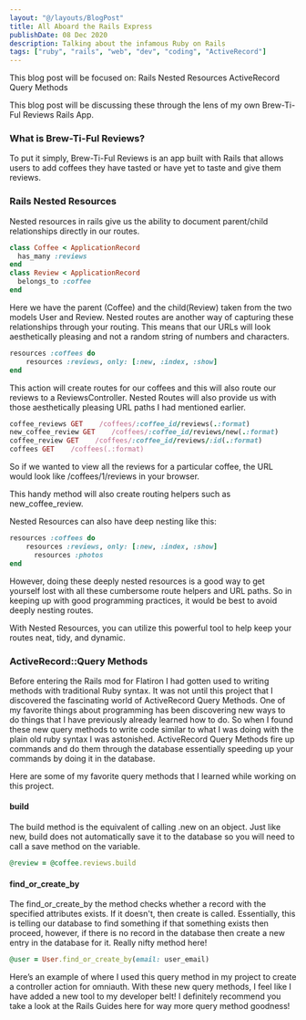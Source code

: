 ```yaml
---
layout: "@/layouts/BlogPost"
title: All Aboard the Rails Express
publishDate: 08 Dec 2020
description: Talking about the infamous Ruby on Rails
tags: ["ruby", "rails", "web", "dev", "coding", "ActiveRecord"]
---
```


This blog post will be focused on:
Rails Nested Resources
ActiveRecord Query Methods

This blog post will be discussing these through the lens of my own Brew-Ti-Ful Reviews Rails App.

### What is Brew-Ti-Ful Reviews?
To put it simply, Brew-Ti-Ful Reviews is an app built with Rails that allows users to add coffees they have tasted or have yet to taste and give them reviews.

### Rails Nested Resources
Nested resources in rails give us the ability to document parent/child relationships directly in our routes.
```ruby
class Coffee < ApplicationRecord
  has_many :reviews
end 
class Review < ApplicationRecord
  belongs_to :coffee
end
```
Here we have the parent (Coffee) and the child(Review) taken from the two models User and Review. Nested routes are another way of capturing these relationships through your routing. This means that our URLs will look aesthetically pleasing and not a random string of numbers and characters.
```ruby
resources :coffees do
    resources :reviews, only: [:new, :index, :show]
end
```

This action will create routes for our coffees and this will also route our reviews to a ReviewsController. Nested Routes will also provide us with those aesthetically pleasing URL paths I had mentioned earlier.

```ruby
coffee_reviews GET    /coffees/:coffee_id/reviews(.:format)                                                    reviews#index
new_coffee_review GET    /coffees/:coffee_id/reviews/new(.:format)                                                reviews#new
coffee_review GET    /coffees/:coffee_id/reviews/:id(.:format)                                                reviews#show
coffees GET    /coffees(.:format)                                                                       coffees#index
```
So if we wanted to view all the reviews for a particular coffee, the URL would look like /coffees/1/reviews in your browser.

 This handy method will also create routing helpers such as new_coffee_review.

Nested Resources can also have deep nesting like this:
```ruby
resources :coffees do
    resources :reviews, only: [:new, :index, :show]
      resources :photos
end
```
However, doing these deeply nested resources is a good way to get yourself lost with all these cumbersome route helpers and URL paths. So in keeping up with good programming practices, it would be best to avoid deeply nesting routes.

With Nested Resources, you can utilize this powerful tool to help keep your routes neat, tidy, and dynamic.

### ActiveRecord::Query Methods

Before entering the Rails mod for Flatiron I had gotten used to writing methods with traditional Ruby syntax. It was not until this project that I discovered the fascinating world of ActiveRecord Query Methods.
One of my favorite things about programming has been discovering new ways to do things that I have previously already learned how to do. So when I found these new query methods to write code similar to what I was doing with the plain old ruby syntax I was astonished. ActiveRecord Query Methods fire up commands and do them through the database essentially speeding up your commands by doing it in the database.

Here are some of my favorite query methods that I learned while working on this project.

#### build
The build method is the equivalent of calling .new on an object. Just like new, build does not automatically save it to the database so you will need to call a save method on the variable.
```ruby
@review = @coffee.reviews.build
```

#### find_or_create_by

The find_or_create_by the method checks whether a record with the specified attributes exists. If it doesn't, then create is called. Essentially, this is telling our database to find something if that something exists then proceed, however, if there is no record in the database then create a new entry in the database for it. Really nifty method here!
```ruby
@user = User.find_or_create_by(email: user_email)
```
Here’s an example of where I used this query method in my project to create a controller action for omniauth.
With these new query methods, I feel like I have added a new tool to my developer belt! I definitely recommend you take a look at the Rails Guides here for way more query method goodness!

